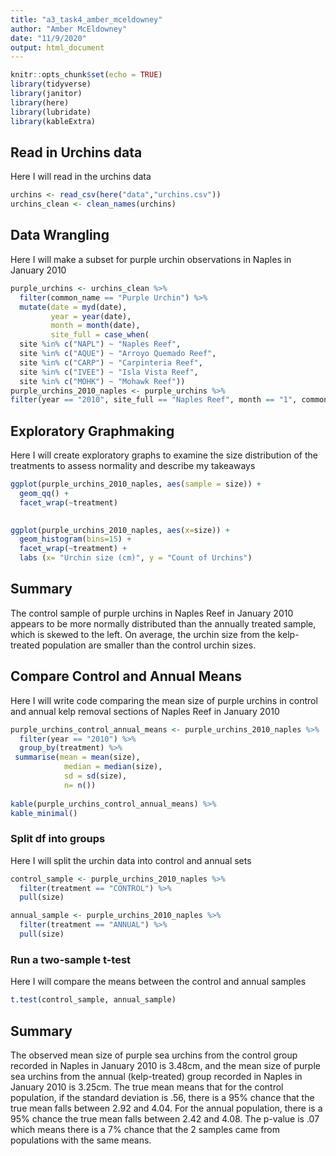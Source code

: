 ```yaml
---
title: "a3_task4_amber_mceldowney"
author: "Amber McEldowney"
date: "11/9/2020"
output: html_document
---
```


```r
knitr::opts_chunk$set(echo = TRUE)
library(tidyverse)
library(janitor)
library(here)
library(lubridate)
library(kableExtra)
```

## Read in Urchins data
Here I will read in the urchins data
```r
urchins <- read_csv(here("data","urchins.csv"))
urchins_clean <- clean_names(urchins)
```
## Data Wrangling
Here I will make a subset for purple urchin observations in Naples in January 2010
```r
purple_urchins <- urchins_clean %>% 
  filter(common_name == "Purple Urchin") %>% 
  mutate(date = myd(date),
         year = year(date),
         month = month(date),
         site_full = case_when(
  site %in% c("NAPL") ~ "Naples Reef",
  site %in% c("AQUE") ~ "Arroyo Quemado Reef",
  site %in% c("CARP") ~ "Carpinteria Reef",
  site %in% c("IVEE") ~ "Isla Vista Reef",
  site %in% c("MOHK") ~ "Mohawk Reef"))
purple_urchins_2010_naples <- purple_urchins %>% 
filter(year == "2010", site_full == "Naples Reef", month == "1", common_name == "Purple Urchin")
```

## Exploratory Graphmaking
Here I will create exploratory graphs to examine the size distribution of the treatments to assess normality and describe my takeaways
```r

ggplot(purple_urchins_2010_naples, aes(sample = size)) +
  geom_qq() +
  facet_wrap(~treatment)
  
```


```r
ggplot(purple_urchins_2010_naples, aes(x=size)) +
  geom_histogram(bins=15) +
  facet_wrap(~treatment) +
  labs (x= "Urchin size (cm)", y = "Count of Urchins")
```

## Summary
The control sample of purple urchins in Naples Reef in January 2010 appears to be more normally distributed than the annually treated sample, which is skewed to the left.  On average, the urchin size from the kelp-treated population are smaller than the control urchin sizes.

## Compare Control and Annual Means
Here I will write code comparing the mean size of purple urchins in control and annual kelp removal sections of Naples Reef in January 2010

```r
purple_urchins_control_annual_means <- purple_urchins_2010_naples %>% 
  filter(year == "2010") %>% 
  group_by(treatment) %>% 
 summarise(mean = mean(size),
            median = median(size),
            sd = sd(size),
            n= n())
  
kable(purple_urchins_control_annual_means) %>% 
kable_minimal()
```

### Split df into groups
Here I will split the urchin data into control and annual sets

```r

control_sample <- purple_urchins_2010_naples %>% 
  filter(treatment == "CONTROL") %>% 
  pull(size)

annual_sample <- purple_urchins_2010_naples %>% 
  filter(treatment == "ANNUAL") %>% 
  pull(size)
```

### Run a two-sample t-test
Here I will compare the means between the control and annual samples

```r
t.test(control_sample, annual_sample)
```
## Summary
The observed mean size of purple sea urchins from the control group recorded in Naples in January 2010 is 3.48cm, and the mean size of purple sea urchins from the annual (kelp-treated) group recorded in Naples in January 2010 is 3.25cm. The true mean means that for the control population, if the standard deviation is .56, there is a 95% chance that the true mean falls between 2.92 and 4.04. For the annual population, there is a 95% chance the true mean falls between 2.42 and 4.08.  The p-value is .07 which means there is a 7% chance that the 2 samples came from populations with the same means.  
